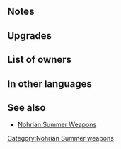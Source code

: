 {{SkillPage Tabs}}{{Weapon Infobox
|tagid=SID_熱帯魚の本＋
|weaponType=Blue Tome
|altWeaponName=Sealife Tome Plus
|might=12
|range=2
|effect=Grants Atk/Spd+1 to allies within 2 spaces during combat.
|cost=300
|exclusive=0
|userVersion1=Closed|userVersion2=Open|statModifiers=0,12,0,0,0
|refinePaths=default
|refineSP=350
|refineMedals=500
|refineStones=50
|SE=se_effect_fish01.flac
|properties=
}}
==Notes==
{{Combat boosts}}
{{AlliesCombatEffect|effect=combat boost}}
==Upgrades==
{{Weapon Upgrade List}}
==List of owners==
{{Skill Hero List}}
==In other languages==
{{OtherLanguages
|japanese=熱帯魚の本＋
|german=Meeresbuch+
|spanishEU=Grimor. marino +
|spanishLA=Grimor. marino +
|french=Tome tropical +
|italian=Tomo del mare+
|chineseTW=熱帶魚之書＋
|portuguese=Tomo marinho+
}}
==See also==
* [[Nohrian Summer Weapons]]
{{Weapons Navbox}}
[[Category:Nohrian Summer weapons]]